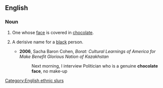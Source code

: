 ==English==

===Noun===
{{en-noun|head=[[chocolate]] [[face]]}}

# One whose [[face]] is covered in [[chocolate]].
# {{lb|en|rare|offensive}} A derisive name for a [[black]] person.
#* '''2006''', Sacha Baron Cohen, ''Borat: Cultural Learnings of America for Make Benefit Glorious Nation of Kazakhstan''
#*: Next morning, I interview Politician who is a genuine '''chocolate face''', no make-up

[[Category:English ethnic slurs]]